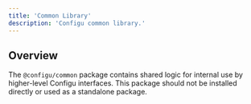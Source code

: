 ```yaml
---
title: 'Common Library'
description: 'Configu common library.'
---
```


## Overview

The `@configu/common` package contains shared logic for internal use by higher-level Configu interfaces. This package should not be installed directly or used as a standalone package.
